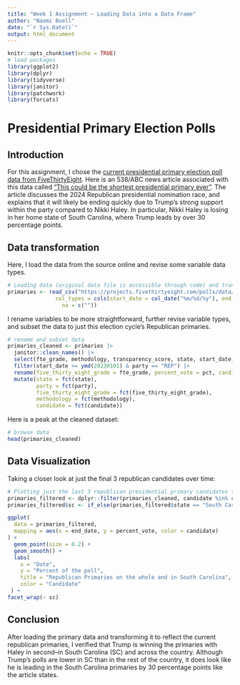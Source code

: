 ```yaml
---
title: "Week 1 Assignment – Loading Data into a Data Frame"
author: "Naomi Buell"
date: "`r Sys.Date()`"
output: html_document
---
```


```r
knitr::opts_chunk$set(echo = TRUE)
# load packages
library(ggplot2)
library(dplyr)
library(tidyverse)
library(janitor)
library(patchwork)
library(forcats)
```

# Presidential Primary Election Polls
## Introduction
For this assignment, I chose the [current presidential primary election poll data from FiveThirtyEight]( https://projects.fivethirtyeight.com/polls/president-primary-r/2024/national/). Here is an 538/ABC news article associated with this data called ["This could be the shortest presidential primary ever"](https://abcnews.go.com/538/shortest-presidential-primary/story?id=106819031). The article discusses the 2024 Republican presidential nomination race, and explains that it will likely be ending quickly due to Trump's strong support within the party compared to Nikki Haley. In particular, Nikki Haley is losing in her home state of South Carolina, where Trump leads by over 30 percentage points.

## Data transformation
Here, I load the data from the source online and revise some variable data types.
```r
# Loading data (original data file is accessible through code) and transforming data types
primaries <- read_csv("https://projects.fivethirtyeight.com/polls/data/president_primary_polls.csv", 
               col_types = cols(start_date = col_date("%m/%d/%y"), end_date = col_date("%m/%d/%y")), # changing char to date data types when loading
                 na = c(""))
```

I rename variables to be more straightforward, further revise variable types, and subset the data to just this election cycle's Republican primaries. 
```r
# rename and subset data
primaries_cleaned <- primaries |> 
  janitor::clean_names() |>
  select(fte_grade, methodology, transparency_score, state, start_date, end_date, sample_size, party, answer, pct) |>
  filter(start_date >= ymd(20230101) & party == "REP") |>  
  rename(five_thirty_eight_grade = fte_grade, percent_vote = pct, candidate = answer) |> 
  mutate(state = fct(state),
         party = fct(party),
         five_thirty_eight_grade = fct(five_thirty_eight_grade),
         methodology = fct(methodology),
         candidate = fct(candidate))
```

Here is a peak at the cleaned dataset:
```r
# browse data
head(primaries_cleaned)
```

## Data Visualization
Taking a closer look at just the final 3 republican candidates over time:
```r
# Plotting just the last 3 republican presidential primary candidates to remain in the primaries (Donald Trump, Nikki Haley, and Ron DeSantis:
primaries_filtered <- dplyr::filter(primaries_cleaned, candidate %in% c("Trump", "Haley", "DeSantis"))
primaries_filtered$sc <- if_else(primaries_filtered$state == "South Carolina", "South Carolina", "National", "National") # Adding dummy var for SC, assuming NAs are not SC, and using strings so they show up plot.

ggplot(
  data = primaries_filtered,
  mapping = aes(x = end_date, y = percent_vote, color = candidate)
) +
  geom_point(size = 0.2) +
  geom_smooth() +
  labs(
    x = "Date",
    y = "Percent of the poll",
    title = "Republican Primaries on the whole and in South Carolina",
    color = "Candidate"
 ) +
facet_wrap(~ sc)
```

## Conclusion
After loading the primary data and transforming it to reflect the current republican primaries, I verified that Trump is winning the primaries with Haley in second--in South Carolina (SC) and across the country. Although Trump's polls are lower in SC than in the rest of the country, it does look like he is leading in the South Carolina primaries by 30 percentage points like the article states.
